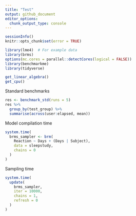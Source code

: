 ```yaml
---
title: "Test"
output: github_document
editor_options: 
  chunk_output_type: console
---
```


```r
sessionInfo()
knitr::opts_chunk$set(error = TRUE)
```


```r
library(lme4)  # For example data
library(brms)
options(mc.cores = parallel::detectCores(logical = FALSE))
library(benchmarkme)
library(tidyverse)
```

```r
get_linear_algebra()
get_cpu()
```

Standard benchmarks

```r
res <- benchmark_std(runs = 5)
res %>% 
  group_by(test_group) %>% 
  summarise(across(user:elapsed, mean))
```

Model compilation time

```r
system.time(
  brms_sampler <- brm(
    Reaction ~ Days + (Days | Subject), 
    data = sleepstudy, 
    chains = 0
  )
)
```

Sampling time

```r
system.time(
  update(
    brms_sampler, 
    iter = 10000, 
    chains = 1, 
    refresh = 0
  )
)
```
